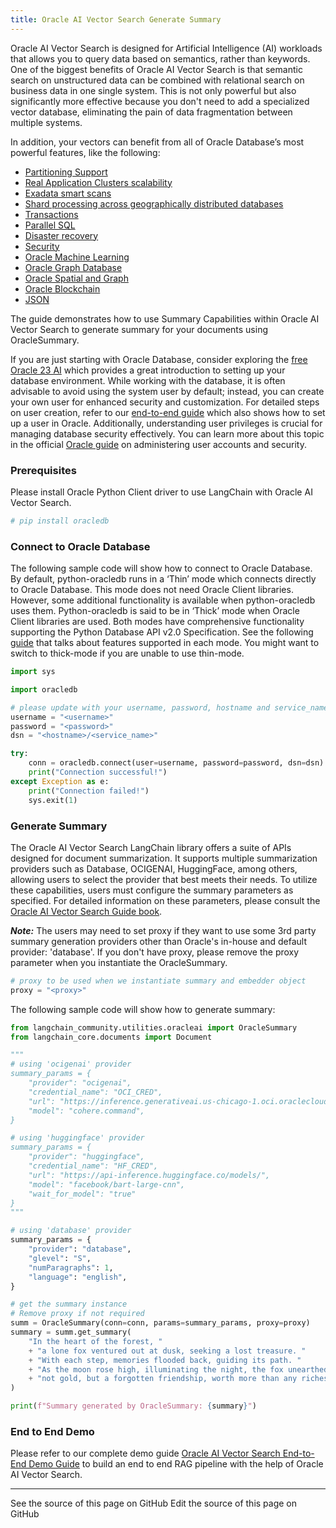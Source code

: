 ```yaml
---
title: Oracle AI Vector Search Generate Summary
---
```


Oracle AI Vector Search is designed for Artificial Intelligence (AI) workloads that allows you to query data based on semantics, rather than keywords.
One of the biggest benefits of Oracle AI Vector Search is that semantic search on unstructured data can be combined with relational search on business data in one single system.
This is not only powerful but also significantly more effective because you don't need to add a specialized vector database, eliminating the pain of data fragmentation between multiple systems.

In addition, your vectors can benefit from all of Oracle Database’s most powerful features, like the following:

* [Partitioning Support](https://www.oracle.com/database/technologies/partitioning.html)
* [Real Application Clusters scalability](https://www.oracle.com/database/real-application-clusters/)
* [Exadata smart scans](https://www.oracle.com/database/technologies/exadata/software/smartscan/)
* [Shard processing across geographically distributed databases](https://www.oracle.com/database/distributed-database/)
* [Transactions](https://docs.oracle.com/en/database/oracle/oracle-database/23/cncpt/transactions.html)
* [Parallel SQL](https://docs.oracle.com/en/database/oracle/oracle-database/21/vldbg/parallel-exec-intro.html#GUID-D28717E4-0F77-44F5-BB4E-234C31D4E4BA)
* [Disaster recovery](https://www.oracle.com/database/data-guard/)
* [Security](https://www.oracle.com/security/database-security/)
* [Oracle Machine Learning](https://www.oracle.com/artificial-intelligence/database-machine-learning/)
* [Oracle Graph Database](https://www.oracle.com/database/integrated-graph-database/)
* [Oracle Spatial and Graph](https://www.oracle.com/database/spatial/)
* [Oracle Blockchain](https://docs.oracle.com/en/database/oracle/oracle-database/23/arpls/dbms_blockchain_table.html#GUID-B469E277-978E-4378-A8C1-26D3FF96C9A6)
* [JSON](https://docs.oracle.com/en/database/oracle/oracle-database/23/adjsn/json-in-oracle-database.html)

The guide demonstrates how to use Summary Capabilities within Oracle AI Vector Search to generate summary for your documents using OracleSummary.

If you are just starting with Oracle Database, consider exploring the [free Oracle 23 AI](https://www.oracle.com/database/free/#resources) which provides a great introduction to setting up your database environment. While working with the database, it is often advisable to avoid using the system user by default; instead, you can create your own user for enhanced security and customization. For detailed steps on user creation, refer to our [end-to-end guide](https://github.com/langchain-ai/langchain/blob/v0.3/cookbook/oracleai_demo.ipynb) which also shows how to set up a user in Oracle. Additionally, understanding user privileges is crucial for managing database security effectively. You can learn more about this topic in the official [Oracle guide](https://docs.oracle.com/en/database/oracle/oracle-database/19/admqs/administering-user-accounts-and-security.html#GUID-36B21D72-1BBB-46C9-A0C9-F0D2A8591B8D) on administering user accounts and security.

### Prerequisites

Please install Oracle Python Client driver to use LangChain with Oracle AI Vector Search.

```python
# pip install oracledb
```

### Connect to Oracle Database

The following sample code will show how to connect to Oracle Database. By default, python-oracledb runs in a ‘Thin’ mode which connects directly to Oracle Database. This mode does not need Oracle Client libraries. However, some additional functionality is available when python-oracledb uses them. Python-oracledb is said to be in ‘Thick’ mode when Oracle Client libraries are used. Both modes have comprehensive functionality supporting the Python Database API v2.0 Specification. See the following [guide](https://python-oracledb.readthedocs.io/en/latest/user_guide/appendix_a.html#featuresummary) that talks about features supported in each mode. You might want to switch to thick-mode if you are unable to use thin-mode.

```python
import sys

import oracledb

# please update with your username, password, hostname and service_name
username = "<username>"
password = "<password>"
dsn = "<hostname>/<service_name>"

try:
    conn = oracledb.connect(user=username, password=password, dsn=dsn)
    print("Connection successful!")
except Exception as e:
    print("Connection failed!")
    sys.exit(1)
```

### Generate Summary

The Oracle AI Vector Search LangChain library offers a suite of APIs designed for document summarization. It supports multiple summarization providers such as Database, OCIGENAI, HuggingFace, among others, allowing users to select the provider that best meets their needs. To utilize these capabilities, users must configure the summary parameters as specified. For detailed information on these parameters, please consult the [Oracle AI Vector Search Guide book](https://docs.oracle.com/en/database/oracle/oracle-database/23/arpls/dbms_vector_chain1.html#GUID-EC9DDB58-6A15-4B36-BA66-ECBA20D2CE57).

***Note:*** The users may need to set proxy if they want to use some 3rd party summary generation providers other than Oracle's in-house and default provider: 'database'. If you don't have proxy, please remove the proxy parameter when you instantiate the OracleSummary.

```python
# proxy to be used when we instantiate summary and embedder object
proxy = "<proxy>"
```

The following sample code will show how to generate summary:

```python
from langchain_community.utilities.oracleai import OracleSummary
from langchain_core.documents import Document

"""
# using 'ocigenai' provider
summary_params = {
    "provider": "ocigenai",
    "credential_name": "OCI_CRED",
    "url": "https://inference.generativeai.us-chicago-1.oci.oraclecloud.com/20231130/actions/summarizeText",
    "model": "cohere.command",
}

# using 'huggingface' provider
summary_params = {
    "provider": "huggingface",
    "credential_name": "HF_CRED",
    "url": "https://api-inference.huggingface.co/models/",
    "model": "facebook/bart-large-cnn",
    "wait_for_model": "true"
}
"""

# using 'database' provider
summary_params = {
    "provider": "database",
    "glevel": "S",
    "numParagraphs": 1,
    "language": "english",
}

# get the summary instance
# Remove proxy if not required
summ = OracleSummary(conn=conn, params=summary_params, proxy=proxy)
summary = summ.get_summary(
    "In the heart of the forest, "
    + "a lone fox ventured out at dusk, seeking a lost treasure. "
    + "With each step, memories flooded back, guiding its path. "
    + "As the moon rose high, illuminating the night, the fox unearthed "
    + "not gold, but a forgotten friendship, worth more than any riches."
)

print(f"Summary generated by OracleSummary: {summary}")
```

### End to End Demo

Please refer to our complete demo guide [Oracle AI Vector Search End-to-End Demo Guide](https://github.com/langchain-ai/langchain/blob/v0.3/cookbook/oracleai_demo.ipynb) to build an end to end RAG pipeline with the help of Oracle AI Vector Search.

---

<CardGroup cols={2}>
  <Card title="View Source" icon="eye" href="https://github.com/langchain-ai/docs/blob/main/src/oss/python/integrations/tools/oracleai.mdx">
    See the source of this page on GitHub
  </Card>
  <Card title="Edit Source" icon="pen-to-square" href="https://github.com/langchain-ai/docs/edit/main/src/oss/python/integrations/tools/oracleai.mdx">
    Edit the source of this page on GitHub
  </Card>
</CardGroup>
